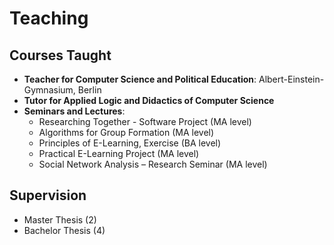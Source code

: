 # Teaching

## Courses Taught
- **Teacher for Computer Science and Political Education**: Albert-Einstein-Gymnasium, Berlin
- **Tutor for Applied Logic and Didactics of Computer Science**
- **Seminars and Lectures**:
    - Researching Together - Software Project (MA level)
    - Algorithms for Group Formation (MA level)
    - Principles of E-Learning, Exercise (BA level)
    - Practical E-Learning Project (MA level)
    - Social Network Analysis – Research Seminar (MA level)

## Supervision
- Master Thesis (2)
- Bachelor Thesis (4)
